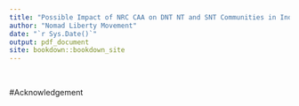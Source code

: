 ```yaml
---
title: "Possible Impact of NRC CAA on DNT NT and SNT Communities in India"
author: "Nomad Liberty Movement"
date: "`r Sys.Date()`"
output: pdf_document
site: bookdown::bookdown_site
---
```


\

#Acknowledgement
